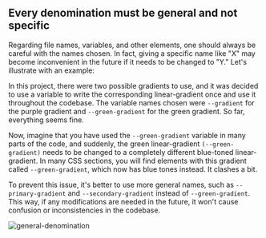 ## Every denomination must be general and not specific

Regarding file names, variables, and other elements, one should always be careful with the names chosen. In fact, giving a specific name like "X" may become inconvenient in the future if it needs to be changed to "Y." Let's illustrate with an example:

In this project, there were two possible gradients to use, and it was decided to use a variable to write the corresponding linear-gradient once and use it throughout the codebase. The variable names chosen were `--gradient` for the purple gradient and `--green-gradient` for the green gradient. So far, everything seems fine.

Now, imagine that you have used the `--green-gradient` variable in many parts of the code, and suddenly, the green linear-gradient `(--green-gradient)` needs to be changed to a completely different blue-toned linear-gradient. In many CSS sections, you will find elements with this gradient called `--green-gradient`, which now has blue tones instead. It clashes a bit.

To prevent this issue, it's better to use more general names, such as `--primary-gradient` and `--secondary-gradient` instead of `--green-gradient`. This way, if any modifications are needed in the future, it won't cause confusion or inconsistencies in the codebase.

![general-denomination](../../../images/code-conventions/general-conventions/general-denomination.png)
